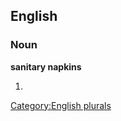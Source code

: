 
==English==

===Noun===
'''sanitary napkins'''

# {{plural of|[[sanitary napkin]]}}

[[Category:English plurals]]